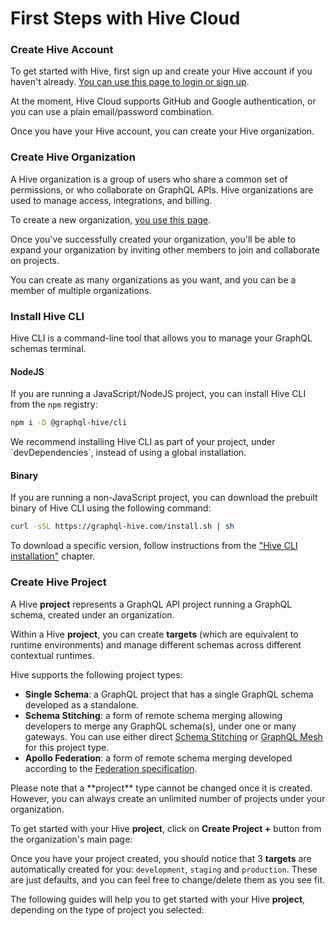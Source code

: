 
# First Steps with Hive Cloud

<Steps>

### Create Hive Account

To get started with Hive, first sign up and create your Hive account if you haven't already.
[You can use this page to login or sign up](https://app.graphql-hive.com/auth).

<NextImage
  alt="Login/Signup view"
  src={signupImage}
  className="mt-10 max-w-sm rounded-lg drop-shadow-md"
/>

<Callout type="info">
  At the moment, Hive Cloud supports GitHub and Google authentication, or you can use a plain
  email/password combination.
</Callout>

Once you have your Hive account, you can create your Hive organization.

### Create Hive Organization

A Hive organization is a group of users who share a common set of permissions, or who collaborate on
GraphQL APIs. Hive organizations are used to manage access, integrations, and billing.

To create a new organization, [you use this page](https://app.graphql-hive.com/org/new).

<NextImage
  alt="Create Organization Form"
  src={orgImage}
  className="mt-10 max-w-lg rounded-lg drop-shadow-md"
/>

Once you've successfully created your organization, you'll be able to expand your organization by
inviting other members to join and collaborate on projects.

<Callout type="info">

You can create as many organizations as you want, and you can be a member of multiple organizations.

</Callout>

### Install Hive CLI

Hive CLI is a command-line tool that allows you to manage your GraphQL schemas terminal.

#### NodeJS

If you are running a JavaScript/NodeJS project, you can install Hive CLI from the `npm` registry:

```sh npm2yarn
npm i -D @graphql-hive/cli
```

<Callout type="info">
  We recommend installing Hive CLI as part of your project, under `devDependencies`, instead of
  using a global installation.
</Callout>

#### Binary

If you are running a non-JavaScript project, you can download the prebuilt binary of Hive CLI using
the following command:

```bash
curl -sSL https://graphql-hive.com/install.sh | sh
```

To download a specific version, follow instructions from the
["Hive CLI installation"](/docs/api-reference/cli#specific-version) chapter.

### Create Hive Project

A Hive **project** represents a GraphQL API project running a GraphQL schema, created under an
organization.

Within a Hive **project**, you can create **targets** (which are equivalent to runtime environments)
and manage different schemas across different contextual runtimes.

Hive supports the following project types:

- **Single Schema**: a GraphQL project that has a single GraphQL schema developed as a standalone.
- **Schema Stitching**: a form of remote schema merging allowing developers to merge any GraphQL
  schema(s), under one or many gateways. You can use either direct
  [Schema Stitching](https://the-guild.dev/graphql/stitching) or
  [GraphQL Mesh](https://the-guild.dev/graphql/mesh) for this project type.
- **Apollo Federation**: a form of remote schema merging developed according to the
  [Federation specification](https://www.apollographql.com/docs/federation/subgraph-spec/).

<Callout>
  Please note that a **project** type cannot be changed once it is created. However, you can always
  create an unlimited number of projects under your organization.
</Callout>

To get started with your Hive **project**, click on **Create Project +** button from the
organization's main page:

<NextImage
  alt="Create Project Form"
  src={projectImage}
  className="mt-10 max-w-lg rounded-lg drop-shadow-md"
/>

Once you have your project created, you should notice that 3 **targets** are automatically created
for you: `development`, `staging` and `production`. These are just defaults, and you can feel free
to change/delete them as you see fit.

The following guides will help you to get started with your Hive **project**, depending on the type
of project you selected:

<Cards>
  <Cards.Card arrow title="Single Schema" href="/docs/get-started/single-project" />
  <Cards.Card arrow title="Schema-Stitching" href="/docs/get-started/schema-stitching" />
  <Cards.Card arrow title="Apollo Federation" href="/docs/get-started/apollo-federation" />
</Cards>

</Steps>
